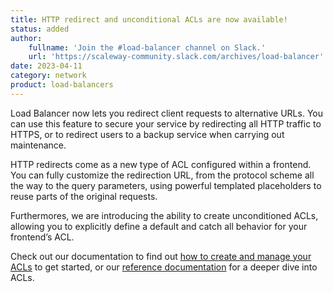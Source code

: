 ```yaml
---
title: HTTP redirect and unconditional ACLs are now available!
status: added
author:
    fullname: 'Join the #load-balancer channel on Slack.'
    url: 'https://scaleway-community.slack.com/archives/load-balancer'
date: 2023-04-11
category: network
product: load-balancers
---
```


Load Balancer now lets you redirect client requests to alternative URLs. You can use this feature to secure your service by redirecting all HTTP traffic to HTTPS, or to redirect users to a backup service when carrying out maintenance.

HTTP redirects come as a new type of ACL configured within a frontend. You can fully customize the redirection URL, from the protocol scheme all the way to the query parameters, using powerful templated placeholders to reuse parts of the original requests.

Furthermores, we are introducing the ability to create unconditioned ACLs, allowing you to explicitly define a default and catch all behavior for your frontend’s ACL.

Check out our documentation to find out [how to create and manage your ACLs](/load-balancer/how-to/create-manage-acls/) to get started, or our [reference documentation](/load-balancer/reference-content/acls/) for a deeper dive into ACLs.

